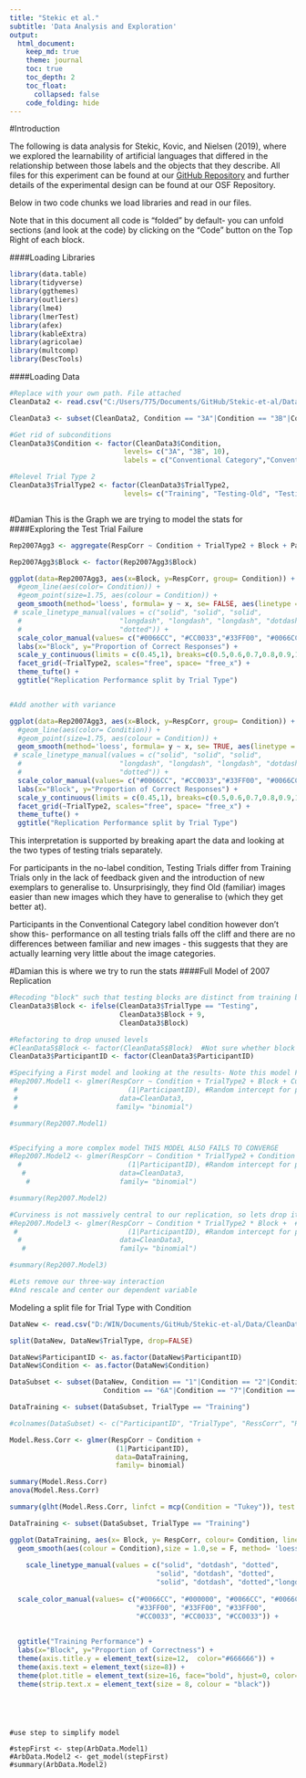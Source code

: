 ```yaml
---
title: "Stekic et al."
subtitle: 'Data Analysis and Exploration'
output: 
  html_document:
    keep_md: true
    theme: journal
    toc: true
    toc_depth: 2
    toc_float: 
      collapsed: false
    code_folding: hide
---
```


#Introduction

The following is data analysis for Stekic, Kovic, and Nielsen (2019), where we explored the learnability of artificial languages that differed in the relationship between those labels and the objects that they describe. All files for this experiment can be found at our [GitHub Repository](https://github.com/hecticdialectic/Stekic-et-al) and further details of the experimental design can be found at our OSF Repository.

Below in two code chunks we load libraries and read in our files. 

Note that in this document all code is "folded" by default- you can unfold sections (and look at the code) by clicking on the "Code" button on the Top Right of each block.

####Loading Libraries
```r

library(data.table)
library(tidyverse)
library(ggthemes)
library(outliers)
library(lme4)
library(lmerTest)
library(afex)
library(kableExtra)
library(agricolae)
library(multcomp)
library(DescTools)

```

####Loading Data
```r

#Replace with your own path. File attached
CleanData2 <- read.csv("C:/Users/775/Documents/GitHub/Stekic-et-al/Data/CleanData4.csv")

CleanData3 <- subset(CleanData2, Condition == "3A"|Condition == "3B"|Condition == "10")

#Get rid of subconditions
CleanData3$Condition <- factor(CleanData3$Condition,
                            levels= c("3A", "3B", 10),
                            labels = c("Conventional Category","Conventional Category","No Label"))

#Relevel Trial Type 2
CleanData3$TrialType2 <- factor(CleanData3$TrialType2,
                            levels= c("Training", "Testing-Old", "Testing-New"))



```

#Damian This is the Graph we are trying to model the stats for
####Exploring the Test Trial Failure
```r

Rep2007Agg3 <- aggregate(RespCorr ~ Condition + TrialType2 + Block + ParticipantID , data=CleanData3, mean, na.rm= FALSE)

Rep2007Agg3$Block <- factor(Rep2007Agg3$Block)

ggplot(data=Rep2007Agg3, aes(x=Block, y=RespCorr, group= Condition)) +
  #geom_line(aes(color= Condition)) +
  #geom_point(size=1.75, aes(colour = Condition)) +
  geom_smooth(method='loess', formula= y ~ x, se= FALSE, aes(linetype = Condition)) +
 # scale_linetype_manual(values = c("solid", "solid", "solid",
  #                        "longdash", "longdash", "longdash", "dotdash",
  #                        "dotted")) +
  scale_color_manual(values= c("#0066CC", "#CC0033","#33FF00", "#0066CC", "#CC0033","#33FF00", "#33FF00", "#000000")) +
  labs(x="Block", y="Proportion of Correct Responses") +
  scale_y_continuous(limits = c(0.45,1), breaks=c(0.5,0.6,0.7,0.8,0.9,1.0)) +
  facet_grid(~TrialType2, scales="free", space= "free_x") +
  theme_tufte() +
  ggtitle("Replication Performance split by Trial Type")


#Add another with variance

ggplot(data=Rep2007Agg3, aes(x=Block, y=RespCorr, group= Condition)) +
  #geom_line(aes(color= Condition)) +
  #geom_point(size=1.75, aes(colour = Condition)) +
  geom_smooth(method='loess', formula= y ~ x, se= TRUE, aes(linetype = Condition)) +
 # scale_linetype_manual(values = c("solid", "solid", "solid",
  #                        "longdash", "longdash", "longdash", "dotdash",
  #                        "dotted")) +
  scale_color_manual(values= c("#0066CC", "#CC0033","#33FF00", "#0066CC", "#CC0033","#33FF00", "#33FF00", "#000000")) +
  labs(x="Block", y="Proportion of Correct Responses") +
  scale_y_continuous(limits = c(0.45,1), breaks=c(0.5,0.6,0.7,0.8,0.9,1.0)) +
  facet_grid(~TrialType2, scales="free", space= "free_x") +
  theme_tufte() +
  ggtitle("Replication Performance split by Trial Type")

```

This interpretation is supported by breaking apart the data and looking at the two types of testing trials separately.

For participants in the no-label condition, Testing Trials differ from Training Trials only in the lack of feedback given and the introduction of new exemplars to generalise to. Unsurprisingly, they find Old (familiar) images easier than new images which they have to generalise to (which they get better at).

Participants in the Conventional Category label condition however don't show this- performance on all testing trials falls off the cliff and there are no differences between familiar and new images - this suggests that they are actually learning very little about the image categories.

#Damian this is where we try to run the stats
####Full Model of 2007 Replication
```r
#Recoding "block" such that testing blocks are distinct from training blocks (currently blocks 1-4 are treated as identical statistically)
CleanData3$Block <- ifelse(CleanData3$TrialType == "Testing",
                           CleanData3$Block + 9,
                           CleanData3$Block)

#Refactoring to drop unused levels
#CleanData5$Block <- factor(CleanData5$Block)  #Not sure whether block should be numeric or a factor
CleanData3$ParticipantID <- factor(CleanData3$ParticipantID)

#Specifying a First model and looking at the results- Note this model FAILS TO CONVERGE
#Rep2007.Model1 <- glmer(RespCorr ~ Condition + TrialType2 + Block + Curviness +  #Fixed Efffects (no interactions)
 #                           (1|ParticipantID), #Random intercept for participantID
 #                         data=CleanData3, 
 #                        family= "binomial")

#summary(Rep2007.Model1)


#Specifying a more complex model THIS MODEL ALSO FAILS TO CONVERGE
#Rep2007.Model2 <- glmer(RespCorr ~ Condition * TrialType2 + Condition * Block + Curviness +  #Fixed Efffects (wiht interactions of Condition x Trial Type and Condition x Bock)
  #                          (1|ParticipantID), #Random intercept for participantID
   #                       data=CleanData3, 
    #                      family= "binomial")

#summary(Rep2007.Model2)

#Curviness is not massively central to our replication, so lets drop it and see if we can get a model to converge NOPE IT DOESN"T CONVERGE EITHER
#Rep2007.Model3 <- glmer(RespCorr ~ Condition * TrialType2 * Block +  #Fixed Efffects (wiht interactions of Condition x Trial Type and Condition x Bock)
 #                           (1|ParticipantID), #Random intercept for participantID
  #                        data=CleanData3, 
   #                       family= "binomial")

#summary(Rep2007.Model3)

#Lets remove our three-way interaction
#And rescale and center our dependent variable
```

Modeling a split file for Trial Type with Condition
```r


DataNew <- read.csv("D:/WIN/Documents/GitHub/Stekic-et-al/Data/CleanData.csv")

split(DataNew, DataNew$TrialType, drop=FALSE)

DataNew$ParticipantID <- as.factor(DataNew$ParticipantID)
DataNew$Condition <- as.factor(DataNew$Condition)

DataSubset <- subset(DataNew, Condition == "1"|Condition == "2"|Condition == "3A"|Condition == "4"|Condition == "10"| Condition == "5"| 
                       Condition == "6A"|Condition == "7"|Condition == "8"|Condition == "9")

DataTraining <- subset(DataSubset, TrialType == "Training")

#colnames(DataSubset) <- c("ParticipantID", "TrialType", "RessCorr", "RT", "Condition")

Model.Ress.Corr <- glmer(RespCorr ~ Condition +
                          (1|ParticipantID),
                          data=DataTraining, 
                          family= binomial)

summary(Model.Ress.Corr)
anova(Model.Ress.Corr)

summary(glht(Model.Ress.Corr, linfct = mcp(Condition = "Tukey")), test = adjusted("holm"))


```

```r

DataTraining <- subset(DataSubset, TrialType == "Training")

ggplot(DataTraining, aes(x= Block, y= RespCorr, colour= Condition, linetype = Condition)) + 
  geom_smooth(aes(colour = Condition),size = 1.0,se = F, method= 'loess', formula =  y~x)+
  
    scale_linetype_manual(values = c("solid", "dotdash", "dotted",
                                    "solid", "dotdash", "dotted",
                                    "solid", "dotdash", "dotted","longdash")) +
  
  scale_color_manual(values= c("#0066CC", "#000000", "#0066CC", "#0066CC",
                               "#33FF00", "#33FF00", "#33FF00", 
                               "#CC0033", "#CC0033", "#CC0033")) +
  
                               
  ggtitle("Training Performance") +
  labs(x="Block", y="Proportion of Correctness") +
  theme(axis.title.y = element_text(size=12,  color="#666666")) +
  theme(axis.text = element_text(size=8)) +
  theme(plot.title = element_text(size=16, face="bold", hjust=0, color="#666666")) +
  theme(strip.text.x = element_text(size = 8, colour = "black"))





```

```{}

#use step to simplify model

#stepFirst <- step(ArbData.Model1)
#ArbData.Model2 <- get_model(stepFirst)
#summary(ArbData.Model2)

```
















